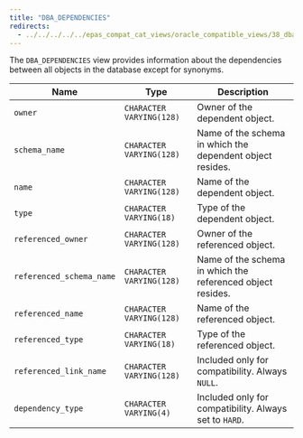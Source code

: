 ```yaml
---
title: "DBA_DEPENDENCIES"
redirects:
  - ../../../../../epas_compat_cat_views/oracle_compatible_views/38_dba_dependencies #generated for docs/epas/reorg-role-use-case-mode
---
```


<div id="dba_dependencies" class="registered_link"></div>

The `DBA_DEPENDENCIES` view provides information about the dependencies between all objects in the database except for synonyms.

| Name                     | Type                     | Description                                                |
| ------------------------ | ------------------------ | ---------------------------------------------------------- |
| `owner`                  | `CHARACTER VARYING(128)` | Owner of the dependent object.                             |
| `schema_name`            | `CHARACTER VARYING(128)` | Name of the schema in which the dependent object resides.  |
| `name`                   | `CHARACTER VARYING(128)` | Name of the dependent object.                              |
| `type`                   | `CHARACTER VARYING(18)`  | Type of the dependent object.                              |
| `referenced_owner`       | `CHARACTER VARYING(128)` | Owner of the referenced object.                            |
| `referenced_schema_name` | `CHARACTER VARYING(128)` | Name of the schema in which the referenced object resides. |
| `referenced_name`        | `CHARACTER VARYING(128)` | Name of the referenced object.                             |
| `referenced_type`        | `CHARACTER VARYING(18)`  | Type of the referenced object.                             |
| `referenced_link_name`   | `CHARACTER VARYING(128)` | Included only for compatibility. Always `NULL`.            |
| `dependency_type`        | `CHARACTER VARYING(4)`   | Included only for compatibility. Always set to `HARD`.     |
